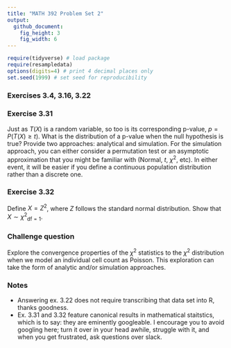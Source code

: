 ```yaml
---
title: "MATH 392 Problem Set 2"
output: 
  github_document:
    fig_height: 3
    fig_width: 6
---
```



```r
require(tidyverse) # load package
require(resampledata)
options(digits=4) # print 4 decimal places only
set.seed(1999) # set seed for reproducibility
```

### Exercises 3.4, 3.16, 3.22

### Exercise 3.31

Just as $T(X)$ is a random variable, so too is its corresponding p-value, $p = P(T(X) \ge t)$. What is the distribution of a p-value when the null hypothesis is true? Provide two approaches: analytical and simulation. For the simulation approach, you can either consider a permutation test or an asymptotic approximation that you might be familiar with (Normal, $t$, $\chi^2$, etc). In either event, it will be easier if you define a continuous population distribution rather than a discrete one.


### Exercise 3.32

Define $X = Z^2$, where $Z$ follows the standard normal distribution. Show that $X \sim {\chi^2}_{\textrm{df} = 1}$.


### Challenge question

Explore the convergence properties of the $\chi^2$ statistics to the $\chi^2$ distribution when we model an individual cell count as Poisson. This exploration can take the form of analytic and/or simulation approaches.


### Notes

- Answering ex. 3.22 does not require transcribing that data set into R, thanks
goodness.
- Ex. 3.31 and 3.32 feature canonical results in mathematical staitstics, which is to say: they are eminently googleable. I encourage you to avoid googling here; turn it over in your head awhile, struggle with it, and when you get frustrated, ask questions over slack.
